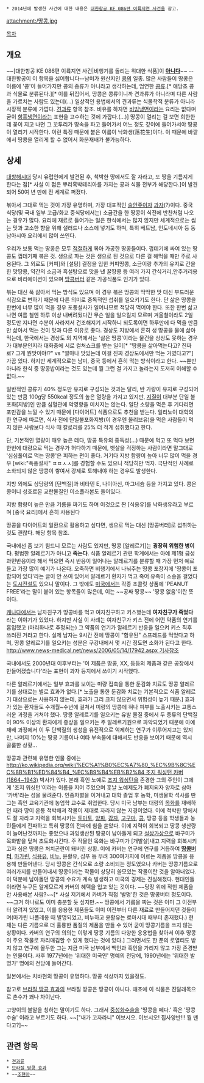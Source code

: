  * 2014년에 발생한 사건에 대한 내용은 [[대한항공 KE 086편 이륙지연 사건]]을 참고.

attachment:/땅콩.jpg

[[목차]]
== 개요 ==
~~[대한항공 KE 086편 이륙지연 사건|비행기를 돌리는 위대한 식품]이 [[마카다미아|'''아니다''']]~~
--대한항공이 이 항목을 싫어합니다--남미가 원산지인 [[콩]]의 일종. 많은 사람들이 땅콩은 이름에 '콩'이 들어가지만 콩의 종류가 아니라고 생각하는데, 엄연한 [[콩]]류.[* 애당초 콩과 식물로 분류된다.][* 이를 뒤집어서, 땅콩은 콩류이니까 견과류가 아니라며 다른 사람을 가르치는 사람도 있는데(...) 일상적인 용법에서의 견과류는 식물학적 분류가 아니라 시장적 분류에 가깝다. [[견과류]] 항목 참조. 비유를 하자면 [[비빔냉면]]이라는 요리는 없다며 굳이 [[함흥냉면]]이라는 표현을 고수하는 것에 가깝다.(...)]  땅콩이 열리는 걸 보면 희한한데 꽃이 지고 나면 그 꼬투리가 땅속을 파고 들어가서 어느 정도 깊이에 들어가서야 땅콩이 열리기 시작한다. 이런 특징 때문에 붙은 이름이 낙화생(落花生)이다. 이 때문에 바깥에서 땅콩을 열리게 할 수 없어서 화분재배가 불가능하다.

== 상세 ==
[[대항해시대]] 당시 유럽인에게 발견된 후, 척박한 땅에서도 잘 자라고, 또 땅을 기름지게 한다는 점[* 사실 이 점은 뿌리혹박테리아를 가지는 콩과 식물 전부가 해당한다.]이 발견되어 50여 년 만에 전 세계로 퍼졌다.

볶아서 그대로 먹는 것이 가장 유명하며, 가장 대표적인 [[술안주]]이자 [[과자]](?)이다. 중국 식당(및 국내 일부 고급/화교 중식당에서는) 소금간을 한 땅콩이 식전에 반찬처럼 나오는 경우가 많다. 요리에 재료로 들어가는 일은 한식에서는 많지 않지만 세계적으로는 씹는 맛과 고소한 향을 위해 샐러드나 소스에 넣기도 하며, 특히 베트남, 인도네시아 등 동남아시아 요리에서 많이 쓰인다.

우리가 보통 먹는 땅콩은 모두 [[적절]]하게 볶아 가공한 땅콩들이다. 껍데기에 싸여 있는 땅콩도 껍데기째 볶은 것. 생으로 파는 것은 생으로 된 것으로 다른 걸 해먹을 때만 주로 사용된다. 그 외로도 [커피]와 [설탕] 결정을 입힌 커피땅콩, 소금이랑 추가의 유지로 간을 한 맛땅콩, 약간의 소금과 흑설탕으로 맛을 낸 꿀땅콩 등 여러 가지 간식거리,안주거리용으로 바리에이션이 있으며 [[땅콩버터]] 같은 가공식품도 인기가 있다.

볶는 대신 푹 삶아서 먹는 방식도 있으며 이 경우 볶은 땅콩의 딱딱한 맛 대신 부드러운 식감으로 변하기 때문에 다른 의미로 중독적인 섭취를 일으키기도 한다. 단 삶은 땅콩을 한번에 너무 많이 먹을 경우 포풍설사가 일어나므로 적당히 먹어야 한다. 또한 한번 삶고 나면 여름 철엔 하루 이상 내버려뒀다간 무슨 일을 일으킬지 모르며 겨울철이라도 2일 정도만 지나면 수분이 사라져서 건조해지기 시작하니 되도록이면 하루만에 다 먹을 만큼만 삶아서 먹는 것이 맛과 다른 이유로 좋다. 경상도 지방에서 흔히 생 땅콩을 물에 삶아 먹는데, 한국에서는 경상도 외 지역에서는 '삶은 땅콩'이라는 물건을 상상도 못하는 경우가 대부분인지라 대화중에 서로 컬쳐쇼크를 받는 일이[* "땅콩을 삶아먹는다고? 진짜로? 그게 뭔맛이야!?" vs "얼마나 맛있는데 이걸 진짜 경상도에서만 먹는 거였다고?"] 가끔 있다. 하지만 세계적으로는 남미, 중국 등에서 흔히 먹는 방식이라고 한다. ~~뿐만 아니라 한식 중 땅콩밥이라는 것도 있는데 뭘 그런 걸 가지고 놀라는지 도저히 이해할 수 없다.~~

일반적인 콩류가 40% 정도만 유지로 구성되는 것과는 달리, 반 가량이 유지로 구성되어 있는 만큼 100g당 550kcal 정도의 높은 열량을 가지고 있지만, [[지질]]이 대부분 단일 불포화[지방]인 만큼 심혈관에 악영향을 미치지는 않는다. 일단 소량을 먹은 후 기다리면 포만감을 느낄 수 있기 때문에 [다이어트] 식품으로도 추천을 받는다. 일리노이 대학의 한 연구에 따르면, 식사 전에 단일불포화지방(이 경우엔 올리브유)을 먹은 사람들이 먹지 않은 사람보다 식사 때 칼로리를 25% 더 적게 섭취했다고 한다.

단, 기본적인 열량이 매우 높은 데다, 땅콩 특유의 중독성(...) 때문에 먹고 또 먹다 보면 한번에 대량으로 먹는 경우가 허다하기 때문에, 뱃살을 걱정하는 사람이라면 말그대로 '심심풀이로 먹는 땅콩'은 피하는 편이 좋다. 거기다 지방 함량이 높아 너무 많이 먹을 경우 [wiki:"폭풍설사" ㅍㅍㅅㅅ]를 경험할 수도 있으니 적당히만 먹자. 극단적인 사례로 소화되지 않은 땅콩이 쌓여서 강제로 토해내야 하는 경우도 발생한다.

지방 외에도 상당량의 [단백질]과 비타민 E, 나이아신, 마그네슘 등을 가지고 있다. 콩은 콩이니 성호르몬 교란물질인 이소플라본도 들어있다.

지방 함량이 높은 만큼 기름을 짜기도 하며 이것으로 짠 [식용유]를 낙화생유라고 부르며 [중국 요리]에서 흔히 사용된다

땅콩을 다이어트의 일환으로 활용하고 싶다면, 생으로 먹는 대신 [땅콩버터]로 섭취하는 것도 괜찮다. 해당 항목 참조.

국내에선 좀 보기 힘드니 모르는 사람도 있지만, 땅콩 [알레르기]는 '''굉장히 위험한 병이다'''. 평범한 알레르기가 아니고 '''죽는다'''. 식품 알레르기 관련 학계에서는 아예 제1형 급성 과민반응이라 해서 먹으면 즉시 반응이 일어나는 알레르기를 분류할 때 가장 먼저 예로 들고 가장 많이 얘기가 나온다. 오죽하면 비행기에서 나눠주는 땅콩 포장지에 '땅콩이 포함되어 있다'라는 글이 안 쓰여 있어서 알레르기 환자가 먹고 죽어 유족이 소송을 걸었다는 [[도시전설]]도 있으니 말이다. 그 밖에도 [[미국]]에서는 각종 초콜릿 상품에 'PEANUT FREE'라는 말이 붙어 있는 항목들이 많은데, 이는 ~~공짜 땅콩~~ '땅콩 없음'이란 뜻이다.

[[캐나다]]에서는 남자친구가 땅콩바를 먹고 여자친구하고 키스했는데 '''여자친구가 죽었다''' 라는 이야기가 있었다. 하지만 사실 이 사례는 여자친구가 키스 전에 어떤 약품의 연기를 흡입했고 (마리화나로 추정되는) 그 약품의 연기가 알레르기 반응을 일으켜 키스 직후 쓰러진 거라고 한다. 실제 남자는 9시간 전에 땅콩이 "함유된" 스프레드를 먹었다고 하며, 땅콩 알레르기를 일으키는 성분은 구강내에서 몇 시간 정도면 소화가 된다고 한다. [[http://www.news-medical.net/news/2006/05/14/17942.aspx 기사참조]]

국내에서도 2000년대 이후부터는 '이 제품은 땅콩, XX, 등등의 제품과 같은 공장에서 만들어졌습니다'라는 표현이 과자 등지에서 쓰이기 시작했다.

다른 알레르기에서는 일부 효과를 보이는 미량 접촉을 통한 둔감화 치료도 땅콩 알레르기를 상대로는 별로 효과가 없다.[* 노출을 통한 둔감화 치료는 기본적으로 식품 알레르기 대상으로는 사용하지 않는데, 효과가 그리 크지 않으면서 위험성이 높기 때문.] 효과가 있는 환자들도 수개월~수년에 걸쳐서 미량의 땅콩에 혀나 피부를 노출시키는 고통스러운 과정을 거쳐야 했다.
땅콩 알레르기를 일으키는 유발 물질 중에서 두 종류의 단백질이 90% 이상의 환자에게 증상을 일으키는 주 알레르기원으로 파악되었기 때문에 아예 재배 과정에서 이 두 단백질의 생성을 유전적으로 억제하는 연구가 이루어지고는 있지만, 나머지 10%는 땅콩 기름이나 여타 부속물에 대해서도 반응을 보이기 때문에 역시 골룸한 상황...

땅콩과 관련해 유명한 인물 중에는 [[http://ko.wikipedia.org/wiki/%EC%A1%B0%EC%A7%80_%EC%9B%8C%EC%8B%B1%ED%84%B4_%EC%B9%B4%EB%B2%84 조지 워싱턴 카버 (1864~1943)]] 박사가 있다. 본래 흑인 노예로 [[조지 워싱턴]]을 존경한 그의 주인이 그에게 '조지 워싱턴'이라는 이름을 지어 주었으며 훗날 노예제도가 폐지되자 양자로 삼아 '카버'라는 성을 물려준다. 인종차별을 이겨내고 대학 졸업 후 농학, 미생물학 석사를 딴 그는 흑인 교육기관에 농업학 교수로 취업한다. 당시 미국 남부는 대량의 [[목화]]를 재배하던 때라 땅이 온통 척박해져 작물이 제대로 자라지 않는 지경이었다. 이에 척박한 땅에서도 잘 자라고 지력을 회복시키는 [[토마토]], [[양파]], [[감자]], [[고구마]], [[콩]], 땅콩 등을 학생들과 농민들에게 전파하고 특히 땅콩의 전파에 힘을 쏟았다. 이에 지력이 회복되고 땅콩 생산량이 늘어난것까지는 좋았으나 과잉생산된 땅콩이 남아돌게 되고 [[설상가상]]으로 바구미가 목화밭을 덮쳐 초토화시킨다. 주 작물인 목화는 바구미가 [개발살]내고 지력을 회복시키고자 심은 땅콩은 처치곤란이 돼버린 상황. 이에 카버는 연구에 연구를 거듭하여 '''[[땅콩버터]]''', [[마가린]], [[식용유]], [[비누]], 윤활유, 샴푸 등 무려 300여가지에 이르는 제품을 땅콩을 응용해 만들어낸다. 당시 땅콩은 간식으로 소량 소비되는 정도였으나 카버는 땅콩기름으로 여러가지를 만들어내서 땅콩이라는 작물이 상당히 쓸모있는 작물이란 것을 알아내었다. 이 덕분에 남아돌던 땅콩의 수요가 계속 발생하고 미국의 경제는 견실해졌다. 현대인들이라면 누구든 알게모르게 카버의 혜택을 입고 있는 것이다. ~~당장 위에 적힌 제품을 안 사용해본 사람?~~[* 사실 저기에서 카버가 직접 '발명'한 것은 땅콩버터 정도이다. ~~그거 하나로도 이미 충분할 듯 싶지만.~~ 땅콩에서 기름을 짜는 것은 이미 그 이전부터 알려져 있었고, 이를 응용한 제품들도 이미 이전부터 다른 재료로 만들어지던 것들이며(마가린 나폴레옹 때 발명되었고, 비누하고 윤활유는 로마시대 때부터 존재했다.) 현재는 다른 기름으로 더 훌륭한 품질의 제품을 만들 수 있어 굳이 땅콩기름을 쓰지 않는 상황이다. 카버의 연구의 의의는 이렇게 땅콩 기름의 다양한 응용법을 찾아서 이후 땅콩이 주요 작물로 자리매김할 수 있게 했다는 것에 있다.] 그러면서도 한 푼의 로열티도 받지 않고 연구에 몰두한 그는 지금 미국 남부에서 백인과 흑인을 가리지 않고 가장 존경받는 인물이다. 사후 1977년에는 '위대한 미국인' 명예의 전당에, 1990년에는 '위대한 발명가' 명예의 전당에 들어간다.

일본에서는 치바현의 땅콩이 유명하다. 땅콩 석상까지 있을정도.

참고로 [[브라질 땅콩 효과]]의 브라질 땅콩은 땅콩이 아니다. 애초에 이 식물은 진달래목으로 촌수가 꽤나 차이난다.

고양이의 불알을 칭하는 말이기도 하다. 그래서 [[중성화수술]]을 '땅콩을 떼다.' 혹은 '땅콩수술' 이라고 부르기도 하다. ~~["내가 고자라니" 이보시오. 이보시오! 집사양반!!! 뭘 뗀다고?]~~
== 관련 항목 ==
 * [[견과류]]
 * [[브라질 땅콩 효과]]
 * ~~[[조현아]]~~
